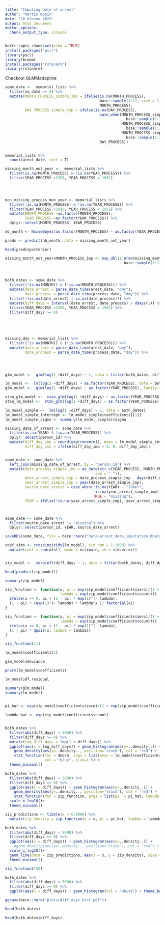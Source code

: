 ```yaml
---
title: "Imputing date of arrest"
author: "Martin Kosík"
date: "10 března 2019"
output: html_document
editor_options: 
  chunk_output_type: console
---
```


```r
knitr::opts_chunk$set(echo = TRUE)
install.packages("pscl")
library(pscl)
library(broom)
install.packages("rstanarm")
library(rstanarm)
```

Checkout GLMMadaptive 
```r
some_date <-  memorial_lists %>% 
  filter(no_date == 0) %>% 
  mutate(MONTH_PROCESS_simple_imp = ifelse(is.na(MONTH_PROCESS),
                                           base::sample(1:12, size = 1, prob = rep(1/12, 12)),
                                           MONTH_PROCESS),
         DAY_PROCESS_simple_imp = ifelse(is.na(DAY_PROCESS),
                                           case_when(MONTH_PROCESS_simple_imp %in% c(1, 3, 5, 7, 8, 10, 12) ~ 
                                                       base::sample(1:31, size = 1, prob = rep(1/31, 31)),
                                                     MONTH_PROCESS_simple_imp %in% c(4, 6, 9, 11) ~ 
                                                       base::sample(1:30, size = 1, prob = rep(1/30, 30)),
                                                     MONTH_PROCESS_simple_imp == 2 ~
                                                       base::sample(1:28, size = 1, prob = rep(1/28, 28))),
                                           DAY_PROCESS))
  

memorial_lists %>% 
  count(arest_date, sort = T)

missing_month_not_year <-  memorial_lists %>% 
  filter(is.na(MONTH_PROCESS) & !is.na(YEAR_PROCESS)) %>% 
  filter(YEAR_PROCESS >1920, YEAR_PROCESS < 1961)


  

non_missing_process_mon_year <- memorial_lists %>% 
  filter(!is.na(MONTH_PROCESS) & !is.na(YEAR_PROCESS)) %>%
  filter(YEAR_PROCESS >1920, YEAR_PROCESS < 1961) %>% 
  mutate(MONTH_PROCESS =as.factor(MONTH_PROCESS),
         YEAR_PROCESS =as.factor(YEAR_PROCESS)) %>% 
  dplyr::select(MONTH_PROCESS, YEAR_PROCESS)

nb_month <- NaiveBayes(as.factor(MONTH_PROCESS) ~ as.factor(YEAR_PROCESS), data = non_missing_process_mon_year)

preds <- predict(nb_month, data = missing_month_not_year)

head(preds$posterior)

missing_month_not_year$MONTH_PROCESS_imp <- map_dbl(1:nrow(missing_month_not_year),
                                                    ~ base::sample(1:12, size = 1, prob = preds$posterior[., ]))



both_dates <- some_date %>% 
  filter((!is.na(MONTH)) & (!is.na(MONTH_PROCESS))) %>% 
  mutate(date_arrest = parse_date_time(arest_date, "dmy"), 
         date_process = parse_date_time(process_date, "dmy")) %>% 
  filter(!(is.na(date_arrest) | is.na(date_process))) %>% 
  mutate(diff_days = interval(date_arrest, date_process) / ddays(1)) %>% 
  filter(YEAR_PROCESS >1920, YEAR_PROCESS < 1961) %>% 
  filter(diff_days >= 0)
  




missing_day <- memorial_lists %>% 
  filter((!is.na(MONTH)) & (!is.na(MONTH_PROCESS))) %>% 
  mutate(date_arrest = parse_date_time(arest_date, "dmy"), 
         date_process = parse_date_time(process_date, "dmy")) %>% 
  

  

glm_model <-  glm(log(1 +diff_days) ~ 1, data = filter(both_dates, diff_days >= 0))

lm_model <-  lm(log(1 +diff_days) ~ as.factor(YEAR_PROCESS), data = both_dates)
glm_model <-  glm(log(1 +diff_days) ~ as.factor(YEAR_PROCESS), family = gaussian, data = both_dates)

stan_glm_model <-  stan_glm(log(1 +diff_days) ~ as.factor(YEAR_PROCESS), family = gaussian, data = both_dates)
stan_lm_model <-  stan_glm(log(1 +diff_days) ~ as.factor(YEAR_PROCESS), data = both_dates)
```


```r
lm_model_simple <-  lm(log(1 +diff_days) ~ 1, data = both_dates)
lm_model_simple_intercept <- lm_model_simple$coefficients[[1]]
lm_model_simple_sigma <- summary(lm_model_simple)$sigma
```

```r
missing_date_of_arrest <- some_date %>% 
  filter(is.na(YEAR) & !is.na(YEAR_PROCESS)) %>% 
  dplyr::select(person_id) %>% 
  mutate(diff_day_imp = round(exp(rnorm(n(), mean = lm_model_simple_intercept, sd = lm_model_simple_sigma)) - 1),
         diff_day_imp = ifelse(diff_day_imp < 0, 0, diff_day_imp))


some_date <- some_date %>% 
  left_join(missing_date_of_arrest, by = "person_id") %>% 
  mutate(date_process_simple_imp = as_date(str_c(YEAR_PROCESS, MONTH_PROCESS_simple_imp, DAY_PROCESS_simple_imp,
                                         sep = "-")),
         date_arrest_simple_imp = date_process_simple_imp - days(diff_day_imp),
         year_arrest_simple_imp = year(date_arrest_simple_imp), 
         source_date_arrest = case_when(!is.na(YEAR) ~ "label",
                                        !is.na(year_arrest_simple_imp) ~ "prediction",
                                        TRUE ~ "missing"),
         YEAR = ifelse(!is.na(year_arrest_simple_imp), year_arrest_simple_imp, YEAR)) 



some_date <- some_date %>% 
  filter(source_date_arrest != "missing") %>% 
  dplyr::select(person_id, YEAR, source_date_arrest)

saveRDS(some_date, file = here::here("data/arrest_date_imputation.RData"))


```

```r
coef_sims <- crossing(tidy(lm_model), sim_num = 1:1000) %>% 
  mutate(coef = rnorm(n(), mean = estimate, sd = std.error)) 


zip_model <-  zeroinfl(diff_days ~ 1, data = filter(both_dates, diff_days >= 0), dist = "negbin")

head(predict(zip_model))

summary(zip_model)

zip_function <- function(x, pi = exp(zip_model$coefficients$zero)/(1 + exp(zip_model$coefficients$zero)),
                         lambda = exp(zip_model$coefficients$count)){
  ifelse(x == 0, pi + (1 - pi) * exp(1)^(- lambda),
  (1 - pi) * (exp(1)^(- lambda) * lambda^x )/ factorial(x))
}

zip_function <- function(x, pi = exp(zip_model$coefficients$zero)/(1 + exp(zip_model$coefficients$zero)),
                         lambda = exp(zip_model$coefficients$count)){
  ifelse(x == 0, pi + (1 - pi) * exp(1)^(- lambda),
  (1 - pi) * dpois(x, lambda = lambda))
}

zip_function(11)

lm_model$coefficients[1]

glm_model$deviance

pnorm(lm_model$coefficients)

lm_model$df.residual

summary(glm_model)
summary(lm_model)

 
pi_hat <- exp(zip_model$coefficients$zero)/(1 + exp(zip_model$coefficients$zero))

lambda_hat <- exp(zip_model$coefficients$count)


both_dates %>% 
  filter(abs(diff_days) < 5000) %>% 
  filter(diff_days >= 0) %>% 
  mutate(log_diff_days = log(1 + diff_days)) %>% 
  ggplot(aes(x = log_diff_days)) + geom_histogram(aes(y=..density..)) + 
    geom_density(aes(y=..density.., position="stack"), col = "red") +
    stat_function(fun = dnorm, args = list(mean = lm_model$coefficients[1], sd = summary(lm_model)$sigma), 
                  col = "blue", size=1.5) + 
  theme_minimal()

both_dates %>% 
  filter(abs(diff_days) < 5000) %>% 
  filter(diff_days >= 0) %>% 
  ggplot(aes(x = diff_days)) + geom_histogram(aes(y=..density..)) + 
    geom_density(aes(y=..density.., position="stack"), col = "red") +
    stat_function(fun = zip_function, args = list(pi  = pi_hat, lambda = lambda_hat), col = "blue", size=1.5) + 
  scale_x_log10()+
  theme_minimal()

zip_predictions <- tibble(x = 0:5000) %>% 
  mutate(zip_density = zip_function(x = x, pi = pi_hat, lambda = lambda_hat) * 100)

both_dates %>% 
  filter(abs(diff_days) < 5000) %>% 
  filter(diff_days >= 0) %>% 
  ggplot(aes(x = diff_days)) + geom_histogram(aes(y=..density..)) + 
    #geom_density(aes(y=..density.., position="stack"), col = "red") +
  scale_x_log10()+
  geom_line(data = zip_predictions, aes(x = x, y = zip_density), size = 1.5)+
  theme_minimal()

zip_function(150)

both_dates %>% 
  filter(abs(diff_days) < 5000) %>% 
  filter(diff_days >= 0) %>% 
  ggplot(aes(x = diff_days)) + geom_histogram(col = "white") + theme_bw() + scale_x_log10()

ggsave(here::here("plots/diff_days_hist.pdf"))

head(both_dates)

head(both_dates$diff_days)
```


